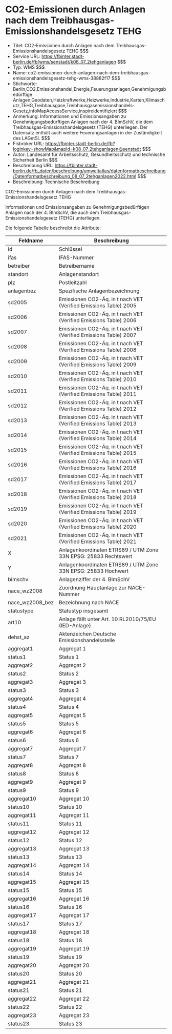 # CO2-Emissionen durch Anlagen nach dem Treibhausgas-Emissionshandelsgesetz TEHG
- Titel: CO2-Emissionen durch Anlagen nach dem Treibhausgas-Emissionshandelsgesetz TEHG $$$
- Service URL: https://fbinter.stadt-berlin.de/fb/wms/senstadt/k08_07_2tehganlagen $$$
- Typ: WMS $$$
- Name: co2-emissionen-durch-anlagen-nach-dem-treibhausgas-emissionshandelsgesetz-tehg-wms-38882f17 $$$
- Stichworte: Berlin,CO2,Emissionshandel,Energie,Feuerungsanlagen,Genehmigungsbedürftige Anlagen,Geodaten,Heizkraftwerke,Heizwerke,Industrie,Karten,Klimaschutz,TEHG,Treibhausgase,Treibhausgasemissionshandels-Gesetz,infoMapAccessService,inspireidentifiziert $$$
- Anmerkung: Informationen und Emissionsangaben zu Genehmigungsbedürftigen Anlagen nach der 4. BImSchV, die dem Treibhausgas-Emissionshandelsgesetz (TEHG) unterliegen. Der Datensatz enthält auch weitere Feuerungsanlagen in der Zuständigkeit des LAGetSi. $$$
- Fisbroker URL: https://fbinter.stadt-berlin.de/fb?loginkey=showMap&mapId=k08_07_2tehganlagen@senstadt $$$
- Autor: Landesamt für Arbeitsschutz, Gesundheitsschutz und technische Sicherheit Berlin $$$
- Beschreibung URL: https://fbinter.stadt-berlin.de/fb_daten/beschreibung/umweltatlas/datenformatbeschreibung/Datenformatbeschreibung_08_07_2tehganlagen2022.html $$$
- Beschreibung: Technische Beschreibung 

CO2-Emissionen durch Anlagen nach dem Treibhausgas-Emissionshandelsgesetz TEHG

Informationen und Emissionsangaben zu Genehmigungsbedürftigen Anlagen nach der 4\. BImSchV, die auch dem Treibhausgas-Emissionshandelsgesetz (TEHG) unterliegen.

Die folgende Tabelle beschreibt die Attribute:

| **Feldname**      | **Beschreibung**                                                 |
| ----------------- | ---------------------------------------------------------------- |
| id                | Schlüssel                                                        |
| ifas              | IFAS-Nummer                                                      |
| betreiber         | Betreibername                                                    |
| standort          | Anlagenstandort                                                  |
| plz               | Postleitzahl                                                     |
| anlagenbez        | Spezifische Anlagenbezeichnung                                   |
| sd2005            | Emissionen CO2-Äq. in t nach VET (Verified Emissions Table) 2005 |
| sd2006            | Emissionen CO2-Äq. in t nach VET (Verified Emissions Table) 2006 |
| sd2007            | Emissionen CO2-Äq. in t nach VET (Verified Emissions Table) 2007 |
| sd2008            | Emissionen CO2-Äq. in t nach VET (Verified Emissions Table) 2008 |
| sd2009            | Emissionen CO2-Äq. in t nach VET (Verified Emissions Table) 2009 |
| sd2010            | Emissionen CO2-Äq. in t nach VET (Verified Emissions Table) 2010 |
| sd2011            | Emissionen CO2-Äq. in t nach VET (Verified Emissions Table) 2011 |
| sd2012            | Emissionen CO2-Äq. in t nach VET (Verified Emissions Table) 2012 |
| sd2013            | Emissionen CO2-Äq. in t nach VET (Verified Emissions Table) 2013 |
| sd2014            | Emissionen CO2-Äq. in t nach VET (Verified Emissions Table) 2014 |
| sd2015            | Emissionen CO2-Äq. in t nach VET (Verified Emissions Table) 2015 |
| sd2016            | Emissionen CO2-Äq. in t nach VET (Verified Emissions Table) 2016 |
| sd2017            | Emissionen CO2-Äq. in t nach VET (Verified Emissions Table) 2017 |
| sd2018            | Emissionen CO2-Äq. in t nach VET (Verified Emissions Table) 2018 |
| sd2019            | Emissionen CO2-Äq. in t nach VET (Verified Emissions Table) 2019 |
| sd2020            | Emissionen CO2-Äq. in t nach VET (Verified Emissions Table) 2020 |
| sd2021            | Emissionen CO2-Äq. in t nach VET (Verified Emissions Table) 2021 |
| X                 | Anlagenkoordinaten ETRS89 / UTM Zone 33N EPSG: 25833 Rechtswert  |
| Y                 | Anlagenkoordinaten ETRS89 / UTM Zone 33N EPSG: 25833 Hochwert    |
| bimschv           | Anlagenziffer der 4\. BImSchV                                    |
| nace\_wz2008      | Zuordnung Hauptanlage zur NACE-Nummer                            |
| nace\_wz2008\_bez | Bezeichnung nach NACE                                            |
| statustype        | Statustyp insgesamt                                              |
| art10             | Anlage fällt unter Art. 10 RL2010/75/EU (IED-Anlage)             |
| dehst\_az         | Aktenzeichen Deutsche Emissionshandelsstelle                     |
| aggregat1         | Aggregat 1                                                       |
| status1           | Status 1                                                         |
| aggregat2         | Aggregat 2                                                       |
| status2           | Status 2                                                         |
| aggregat3         | Aggregat 3                                                       |
| status3           | Status 3                                                         |
| aggregat4         | Aggregat 4                                                       |
| status4           | Status 4                                                         |
| aggregat5         | Aggregat 5                                                       |
| status5           | Status 5                                                         |
| aggregat6         | Aggregat 6                                                       |
| status6           | Status 6                                                         |
| aggregat7         | Aggregat 7                                                       |
| status7           | Status 7                                                         |
| aggregat8         | Aggregat 8                                                       |
| status8           | Status 8                                                         |
| aggregat9         | Aggregat 9                                                       |
| status9           | Status 9                                                         |
| aggregat10        | Aggregat 10                                                      |
| status10          | Status 10                                                        |
| aggregat11        | Aggregat 11                                                      |
| status11          | Status 11                                                        |
| aggregat12        | Aggregat 12                                                      |
| status12          | Status 12                                                        |
| aggregat13        | Aggregat 13                                                      |
| status13          | Status 13                                                        |
| aggregat14        | Aggregat 14                                                      |
| status14          | Status 14                                                        |
| aggregat15        | Aggregat 15                                                      |
| status15          | Status 15                                                        |
| aggregat16        | Aggregat 16                                                      |
| status16          | Status 16                                                        |
| aggregat17        | Aggregat 17                                                      |
| status17          | Status 17                                                        |
| aggregat18        | Aggregat 18                                                      |
| status18          | Status 18                                                        |
| aggregat19        | Aggregat 19                                                      |
| status19          | Status 19                                                        |
| aggregat20        | Aggregat 20                                                      |
| status20          | Status 20                                                        |
| aggregat21        | Aggregat 21                                                      |
| status21          | Status 21                                                        |
| aggregat22        | Aggregat 22                                                      |
| status22          | Status 22                                                        |
| aggregat23        | Aggregat 23                                                      |
| status23          | Status 23                                                        | $$$
